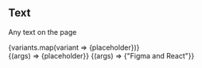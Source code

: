 


<Meta title="Components/Text" />

## Text

Any text on the page

<Canvas>
   <Story
    name="Default"
  >
  <div className="flex flex-col">
  {variants.map(variant => <Text variant={variant}>{placeholder}</Text>)}
  </div>
   </Story>
   <Story
    name="With As Prop"
    args={{ variant: "base", as: "h2"}}
    argTypes={{
      variant: { options: variants  },
    }}
  >
    {(args) => <Text  {...args} >{placeholder}</Text>}
  </Story>
   <Story
    name="With Highlight"
    args={{ variant: "6Xl", highlight: "yellow-100"}}
    argTypes={{
      highlight: {  options: Object.keys(colors)  },
       variant:  { options: variants  },
    }}
  >
    {(args) => <Text  as="span" {...args} >{"Figma and React"}</Text>}
  </Story>
</Canvas>
